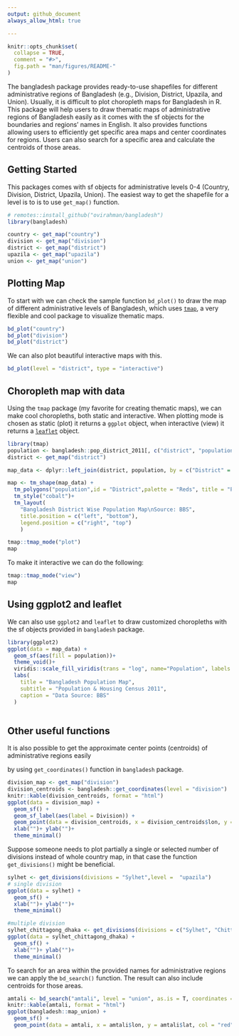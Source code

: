 ```yaml
---
output: github_document
always_allow_html: true

---
```


<!-- README.md is generated from README.Rmd. Please edit that file -->

```r
knitr::opts_chunk$set(
  collapse = TRUE,
  comment = "#>",
  fig.path = "man/figures/README-"
)
```
The bangladesh package provides ready-to-use shapefiles for different administrative 
regions of Bangladesh (e.g., Division, District, Upazila, and Union). 
Usually, it is difficult to plot choropleth maps for Bangladesh in R. 
This package will help users to draw thematic maps of administrative regions 
of Bangladesh easily as it comes with the sf objects for the boundaries and 
regions’ names in English. It also provides functions allowing users to efficiently
get specific area maps and center coordinates for regions. Users can also search for
a specific area and calculate the centroids of those areas.


## Getting Started

This packages comes with sf objects for administrative levels 0-4 (Country, 
Division, District, Upazila, Union). The easiest way to get the shapefile for
a level is to is to use `get_map()` function.

```r
# remotes::install_github("ovirahman/bangladesh")
library(bangladesh)

country <- get_map("country")
division <- get_map("division")
district <- get_map("district")
upazila <- get_map("upazila")
union <- get_map("union")
```

## Plotting Map

To start with we can check the sample function `bd_plot()` to draw the map of different 
administrative levels of Bangladesh, which uses [`tmap`](https://cran.r-project.org/package=tmap), a very flexible and cool package to visualize thematic maps.

```r
bd_plot("country")
bd_plot("division")
bd_plot("district")
```

We can also plot beautiful interactive maps with this.

```r
bd_plot(level = "district", type = "interactive")
```


## Choropleth map with data 

Using the `tmap` package (my favorite for creating thematic maps), we can 
make cool choropleths, both static and interactive. When plotting mode is chosen as static (plot) it 
returns a `ggplot` object, when interactive (view) it returns a [`leaflet`](https://cran.r-project.org/package=leaflet) object. 

```r
library(tmap)
population <- bangladesh::pop_district_2011[, c("district", "population")]
district <- get_map("district")

map_data <- dplyr::left_join(district, population, by = c("District" = "district"))

map <- tm_shape(map_data) + 
  tm_polygons("population",id = "District",palette = "Reds", title = "Population") +
  tm_style("cobalt")+
  tm_layout(
    "Bangladesh District Wise Population Map\nSource: BBS",
    title.position = c("left", "bottom"),
    legend.position = c("right", "top")
    )

tmap::tmap_mode("plot")
map
```
To make it interactive we can do the following:

```r
tmap::tmap_mode("view")
map
```


## Using ggplot2 and leaflet

We can also use `ggplot2` and `leaflet` to draw customized choropleths with the sf objects provided in
`bangladesh` package.


```r
library(ggplot2)
ggplot(data = map_data) +
  geom_sf(aes(fill = population))+
  theme_void()+
  viridis::scale_fill_viridis(trans = "log", name="Population", labels = scales::unit_format(unit = "M", scale = 1e-6)) +
  labs(
    title = "Bangladesh Population Map",
    subtitle = "Population & Housing Census 2011",
    caption = "Data Source: BBS"
  )
  
```

## Other useful functions

It is also possible to get the approximate center points (centroids) of administrative regions easily 

by using `get_coordinates()` function in `bangladesh` package.


```r
division_map <- get_map("division")
division_centroids <- bangladesh::get_coordinates(level = "division")
knitr::kable(division_centroids, format = "html")
ggplot(data = division_map) +
  geom_sf() +
  geom_sf_label(aes(label = Division)) +
  geom_point(data = division_centroids, x = division_centroids$lon, y = division_centroids$lat, col = "red", size = 3) +
  xlab("")+ ylab("")+
  theme_minimal()


```


Suppose someone needs to plot partially  a single or selected number of divisions 
instead of whole country map, in that case the function `get_divisions()` might be beneficial. 

```r

sylhet <- get_divisions(divisions = "Sylhet",level =  "upazila")
# single division
ggplot(data = sylhet) +
  geom_sf() +
  xlab("")+ ylab("")+
  theme_minimal()

#multiple division
sylhet_chittagong_dhaka <- get_divisions(divisions = c("Sylhet", "Chittagong", "Dhaka"),level =  "upazila")
ggplot(data = sylhet_chittagong_dhaka) +
  geom_sf() +
  xlab("")+ ylab("")+
  theme_minimal()


```

To search for an area within the provided names for administrative regions we can
apply the `bd_search()` function. The result can also include centroids for those areas.


```r
amtali <- bd_search("amtali", level = "union", as.is = T, coordinates = T)
knitr::kable(amtali, format = "html")
ggplot(bangladesh::map_union) +
  geom_sf() +
  geom_point(data = amtali, x = amtali$lon, y = amtali$lat, col = "red", size = 3) 


```
